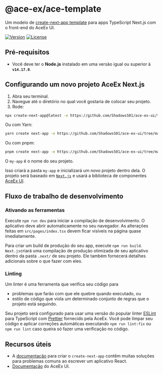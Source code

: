 
<Meta title="Packages/ace-template" />

# @ace-ex/ace-template

Um modelo de [create-next-app template](https://nextjs.org/docs/api-reference/create-next-app) para apps TypeScript Next.js com o front-end do AceEx UI.

[![Version](https://img.shields.io/npm/v/@ace-ex/react)](https://www.npmjs.com/package/@ace-ex/react) [![License](https://img.shields.io/badge/licence-MIT-blue)](https://github.com/ShadowsS01/ace-ex-ui/blob/main/packages/ace-template/LICENSE)

## Pré-requisitos

- Você deve ter o **Node.js** instalado em uma versão igual ou superior à **`v14.17.0`**.

## Configurando um novo projeto AceEx Next.js

1. Abra seu terminal.
2. Navegue até o diretório no qual você gostaria de colocar seu projeto.
3. Rode:

```bash
npx create-next-app@latest -e https://github.com/ShadowsS01/ace-ex-ui/tree/main/packages/ace-template/template my-app
```

Ou com Yarn:

```bash
yarn create next-app -e https://github.com/ShadowsS01/ace-ex-ui/tree/main/packages/ace-template/template my-app
```

Ou com pnpm:

```bash
pnpm create next-app -e https://github.com/ShadowsS01/ace-ex-ui/tree/main/packages/ace-template/template my-app
```

O `my-app` é o nome do seu projeto.

Isso criará a pasta `my-app` e inicializará um novo projeto dentro dela. O projeto será baseado em [`Next.js`](https://github.com/vercel/next.js/) e usará a biblioteca de componentes [AceEx UI](/docs/introduction-welcome--page).

## Fluxo de trabalho de desenvolvimento

### Ativando as ferramentas

Execute `npm run dev` para iniciar a compilação de desenvolvimento. O aplicativo deve abrir automaticamente no seu navegador. As alterações feitas em `src/pages/index.tsx` devem ficar visíveis na página quase imediatamente.

Para criar um build de produção do seu app, execute `npm run build`. `Next.js`criará uma compilação de produção otimizada de seu aplicativo dentro da pasta `.next/` de seu projeto. Ele também fornecerá detalhes adicionais sobre o que fazer com eles.

### Linting

Um linter é uma ferramenta que verifica seu código para

- problemas que farão com que ele quebre quando executado, ou
- estilo de código que viola um determinado conjunto de regras que o projeto está seguindo.

Seu projeto será configurado para usar uma versão do popular linter [ESLint](https://eslint.org) para TypeScript com [Prettier](https://prettier.io/) fornecido pela AceEx. Você pode limpar seu código e aplicar correções automáticas executando `npm run lint:fix` ou `npm run lint` caso queira só fazer uma verificação no código.

## Recursos úteis

- A [documentação](https://nextjs.org/docs#setup) para criar o `create-next-app` contêm muitas soluções para problemas comuns ao escrever um aplicativo React.
- [Documentação](/docs/introduction-welcome--page) do AceEx UI.
